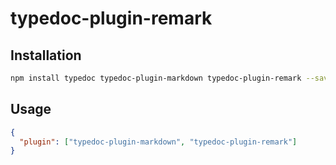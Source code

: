 
# typedoc-plugin-remark

## Installation

```sh npm2yarn
npm install typedoc typedoc-plugin-markdown typedoc-plugin-remark --save-dev
```

## Usage

```json filename="typedoc.json"
{
  "plugin": ["typedoc-plugin-markdown", "typedoc-plugin-remark"]
}
```
